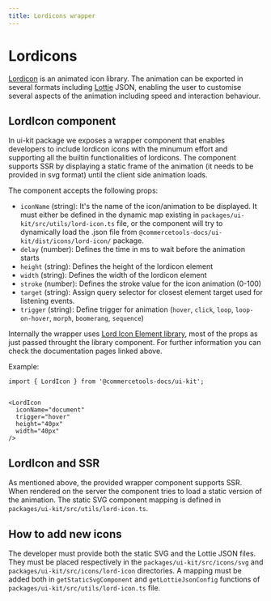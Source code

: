 ```yaml
---
title: Lordicons wrapper
---
```



# Lordicons

[Lordicon](https://lordicon.com/) is an animated icon library. The animation can be exported in several formats including [Lottie](https://lottiefiles.com/animation/json) JSON, enabling the user to customise several aspects of the animation including speed and interaction behaviour.

## LordIcon component

In ui-kit package we exposes a wrapper component that enables developers to include lordicon icons with the minumum effort and supporting all the builtin functionalities of lordicons. The component supports SSR by displaying a static frame of the animation (it needs to be provided in svg format) until the client side animation loads.

The component accepts the following props:

- `iconName` (string): It's the name of the icon/animation to be displayed. It must either be defined in the dynamic map existing in `packages/ui-kit/src/utils/lord-icon.ts` file, or the component will try to dynamically load the .json file from `@commercetools-docs/ui-kit/dist/icons/lord-icon/` package.
- `delay` (number): Defines the time in ms to wait before the animation starts
- `height` (string): Defines the height of the lordicon element
- `width` (string): Defines the width of the lordicon element
- `stroke` (number): Defines the stroke value for the icon animation (0-100)
- `target` (string): Assign query selector for closest element target used for listening events.
- `trigger` (string): Define trigger for animation (`hover`, `click`, `loop`, `loop-on-hover`, `morph`, `boomerang`, `sequence`)

Internally the wrapper uses [Lord Icon Element library](https://element.lordicon.com/), most of the props as just passed throught the library component. For further information you can check the documentation pages linked above.

Example:

```
import { LordIcon } from '@commercetools-docs/ui-kit';


<LordIcon
  iconName="document"
  trigger="hover"
  height="40px"
  width="40px"
/>
```

## LordIcon and SSR

As mentioned above, the provided wrapper component supports SSR. When rendered on the server the component tries to load a static version of the animation. The static SVG component mapping is defined in `packages/ui-kit/src/utils/lord-icon.ts`.

## How to add new icons
The developer must provide both the static SVG and the Lottie JSON files. They must be placed respectively in the `packages/ui-kit/src/icons/svg` and `packages/ui-kit/src/icons/lord-icon` directories. A mapping must be added both in `getStaticSvgComponent` and `getLottieJsonConfig` functions of `packages/ui-kit/src/utils/lord-icon.ts` file.




